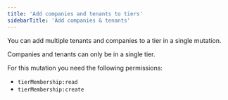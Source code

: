 ```yaml
---
title: 'Add companies and tenants to tiers'
sidebarTitle: 'Add companies & tenants'
---
```


You can add multiple tenants and companies to a tier in a single mutation.

Companies and tenants can only be in a single tier.

For this mutation you need the following permissions:

- `tierMembership:read`
- `tierMembership:create`

<Tabs>
  <Tab title="Typescript SDK">
    <Snippet file="typescript-sdk/add-members-to-tier.mdx" />
  </Tab>
  <Tab title="GraphQL">
    <Snippet file="graphql/add-members-to-tier.mdx" />
  </Tab>
</Tabs>
